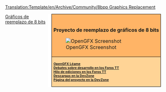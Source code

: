 <noinclude>[[Translation:Template/en/Archive/Community/8bpp Graphics Replacement]]</noinclude>
<div style="float:right; padding-left:12px; background:#ffffff;">
<div style="border:1px solid #000000; background:#ffb466; padding:5px; -moz-border-radius-topleft:5px; -moz-border-radius-topright:5px; font-size: 12pt;">
<div style="text-align:center; margin-bottom:1em"><strong style="font-size:1em">{{{1|}}}<br />Proyecto de reemplazo de gráficos de 8 bits</strong></div>
[[File:en/Archive/Community/OpenGFX Screenshot.png|center|OpenGFX Screenshot]]
</div>
<div style="border:1px solid black; border-top-width: 0px; background:#ffd496; padding:5px; -moz-border-radius-bottomleft:5px; -moz-border-radius-bottomright:8px; font-size: 8pt; font-weight:bold">
[[es/Archive/Community/OpenGFX Léame|OpenGFX Léame]]<br />

[http://www.tt-forums.net/viewtopic.php?t=38122 Debates sobre desarrollo en los Foros TT]<br/>
[http://www.tt-forums.net/viewtopic.php?t=40162 Hilo de ediciones en los Foros TT]<br/>
[http://bundles.openttdcoop.org/opengfx/releases Descargas en la DevZone]<br>
[http://dev.openttdcoop.org/projects/OpenGFX/ Página del proyecto en la DevZone]<br/>
</div>
</div><includeonly>[[Category:en/Archive/Community/8bpp Graphics Replacement|{{PAGENAME}}]]</includeonly><noinclude>

[[Category:es/Navegación|Gráficos de reemplazo de 8 bits]]
</noinclude>